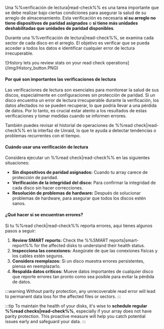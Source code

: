 Una %%verificación de lectura|read-check%% es una tarea importante que se debe realizar bajo ciertas condiciones para asegurar la salud de su arreglo de almacenamiento. Esta verificación es necesaria **si su arreglo no tiene dispositivos de paridad asignados** o **si tiene más unidades deshabilitadas que unidades de paridad disponibles**.

Durante una %%verificación de lectura|read-check%%, se examina cada sector de cada disco en el arreglo. El objetivo es verificar que se pueda acceder a todos los datos e identificar cualquier error de lectura irrecuperable.

<div style={{ margin: 'auto', maxWidth: '650px', display: 'flex', flexDirection: 'column', alignItems: 'center' }}>
  ![History lets you review stats on your read check operations](/img/History_button.PNG)
</div>

<h4>Por qué son importantes las verificaciones de lectura</h4>

Las verificaciones de lectura son esenciales para monitorear la salud de sus discos, especialmente en configuraciones sin protección de paridad. Si un disco encuentra un error de lectura irrecuperable durante la verificación, los datos afectados no se pueden recuperar, lo que podría llevar a una pérdida de datos. Por lo tanto, es crucial estar atento a los resultados de estas verificaciones y tomar medidas cuando se informen errores.

También puedes revisar el historial de operaciones de %%read check|read-check%% en la interfaz de Unraid, lo que te ayuda a detectar tendencias o problemas recurrentes con el tiempo.

<h4>Cuándo usar una verificación de lectura</h4>

Considera ejecutar un %%read check|read-check%% en las siguientes situaciones:

- **Sin dispositivos de paridad asignados:** Cuando tu array carece de protección de paridad.
- **Verificación de la integridad del disco:** Para confirmar la integridad de cada disco sin hacer correcciones.
- **Resolución de problemas de hardware:** Después de solucionar problemas de hardware, para asegurar que todos los discos estén sanos.

<h4>¿Qué hacer si se encuentran errores?</h4>

Si tu %%read check|read-check%% reporta errores, aquí tienes algunos pasos a seguir:

1. **Review SMART reports:** Check the %%SMART reports|smart-report%% for the affected disks to understand their health status.
2. **Inspecciona las conexiones:** Asegúrate de que las conexiones físicas y los cables estén seguros.
3. **Considera reemplazos:** Si un disco muestra errores persistentes, piensa en reemplazarlo.
4. **Respalda datos críticos:** Mueve datos importantes de cualquier disco que reporte errores tan pronto como sea posible para evitar la pérdida de datos.

:::warning
Without parity protection, any unrecoverable read error will lead to permanent data loss for the affected files or sectors.
:::

:::tip
To maintain the health of your disks, it's wise to **schedule regular %%read checks|read-check%%**, especially if your array does not have parity protection. This proactive measure will help you catch potential issues early and safeguard your data.
:::
